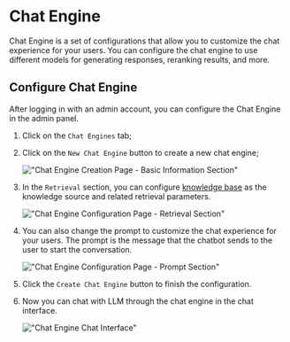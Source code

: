 # Chat Engine

Chat Engine is a set of configurations that allow you to customize the chat experience for your users. You can configure the chat engine to use different models for generating responses, reranking results, and more.

## Configure Chat Engine

After logging in with an admin account, you can configure the Chat Engine in the admin panel.

1. Click on the `Chat Engines` tab;
2. Click on the `New Chat Engine` button to create a new chat engine;

    !["Chat Engine Creation Page - Basic Information Section"](https://github.com/user-attachments/assets/981a0adc-eac2-484d-8141-7d62c394fd0f )

3. In the `Retrieval` section, you can configure [knowledge base](./knowledge-base.mdx) as the knowledge source and related retrieval parameters.

    !["Chat Engine Configuration Page - Retrieval Section"](https://github.com/user-attachments/assets/ed3f3320-a623-4ebb-a10e-d3bee264f20f)


4. You can also change the prompt to customize the chat experience for your users. The prompt is the message that the chatbot sends to the user to start the conversation.

    !["Chat Engine Configuration Page - Prompt Section"](https://github.com/user-attachments/assets/21efccf0-093b-4243-87c8-159ef5975e3c)

5. Click the `Create Chat Engine` button to finish the configuration.

6. Now you can chat with LLM through the chat engine in the chat interface.

    !["Chat Engine Chat Interface"](https://github.com/user-attachments/assets/cf8766f5-889c-4a05-8841-a5f6fa72845e)

